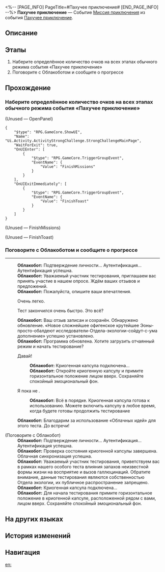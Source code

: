 <%-- [PAGE_INFO]
PageTitle=#Пахучее приключение#
[END_PAGE_INFO] --%>
{{Дополнить|Диалоги.}}
{{Миссия Инфобокс
|id              = 8016302
|Название        = 
|Изображение     = Миссия Пахучее приключение.png
|Тип             = Миссия приключения
|Событие         = Пахучее приключение
|Глава           = 
|Условия         = Завершена [[Миссия приключения]] «[[Пахучее приключение]]»
|Персонажи       = Облакобот; Первопроходец
|СтартЛокация    = [[Космическая станция «Герта»]] — [[Базовая зона]]
|Мир             = Космическая станция «Герта»
|Предыдущая      = 
|Следующая       = ???
|Награды         = Кредиты*5 000
}}
'''Пахучее приключение''' — Событие [[Миссия приключения]] из события [[Пахучее приключение]].

==Описание==
{{Описание|<!--официальное описание из Перекрёстка судеб-->}}

==Этапы==
# Наберите определённое количество очков на всех этапах обычного режима события «Пахучее приключение»
# Поговорите с Облакоботом и сообщите о прогрессе

==Прохождение==
{{Дополнить}}

===Наберите определённое количество очков на всех этапах обычного режима события «Пахучее приключение»===
{{Описание миссии|тип=Миссия приключения|локация=Базовая зона|Есть ли что-то, чего не может решить палка? Это просто бой, но плагин с запахом весьма интересен...}}
{{Диалог Начало}}


;(Unused &mdash; OpenPanel)
<pre>{
	"$type": "RPG.GameCore.ShowUI",
	"Name": "Ui.Activity.ActivityStrongChallenge.StrongChallengeMainPage",
	"WaitForExit": true,
	"OnUIEnter": [
		{
			"$type": "RPG.GameCore.TriggerGroupEvent",
			"EventName": {
				"Value": "FinishMissions"
			}
		}
	],
	"OnUIExitImmediately": [
		{
			"$type": "RPG.GameCore.TriggerGroupEvent",
			"EventName": {
				"Value": "FinishToast"
			}
		}
	]
}</pre>

;(Unused &mdash; FinishMissions)


;(Unused &mdash; FinishToast)

{{Диалог Конец}}

===Поговорите с Облакоботом и сообщите о прогрессе===
{{Описание миссии|тип=Миссия приключения|локация=Базовая зона|Отлично, это была всего лишь галлюцинация. Вы успешно прошли испытание. Пора поговорить с Облакоботом. Интересно, оправдали ли полученные данные ожидания Отдела экологии?}}
{{Диалог Начало}}
----
:'''Облакобот:''' Подтверждение личности... Аутентификация... Аутентификация успешна.
:'''Облакобот:''' Уважаемый участник тестирования, приглашаем вас принять участие в нашем опросе. Ждём ваших отзывов и предложений.
:'''Облакобот:''' Пожалуйста, опишите ваши впечатления.
:{{Диалог|Стрелка}} Очень легко.
:{{Диалог|Стрелка}} Тест закончился очень быстро. Это всё?
:'''Облакобот:''' Ваш отзыв записан и сохранён. Обнаружено обновление. «Новое сложнейшее офигенское крутейшее Эоны-просто-обалдеют исследователи-Отдела-экологии-сойдут-с-ума дополнение» успешно установлено.
:'''Облакобот:''' Программа обновлена. Хотите загрузить отчаянный режим и начать тестирование?
:{{Диалог|Стрелка}} Давай!
::'''Облакобот:''' Криогенная капсула подключена...
::'''Облакобот:''' Откройте криогенную капсулу и примите горизонтальное положение лицом вверх. Сохраняйте спокойный эмоциональный фон.
:{{Диалог|Стрелка}} Я пока не {{MC|ж=готова|м=готов}}.
::'''Облакобот:''' Всё в порядке. Криогенная капсула готова к использованию. Можете включить капсулу в любое время, когда будете готовы продолжить тестирование
:'''Облакобот:''' Благодарим за использование «Облачных идей» для этого теста. До встречи!

;(Поговорите с Облакобот)
:'''Облакобот:''' Подтверждение личности... Аутентификация... Аутентификация успешна.
:'''Облакобот:''' Проверка состояния криогенной капсулы завершена. Облачная синхронизация успешна.
:'''Облакобот:''' Уважаемый участник тестирования, приветствуем вас в рамках нашего особого теста влияния запахов неизвестной формы жизни на восприятие и вызов галлюцинаций. Обратите внимание, данные тестирования являются собственностью Отдела экологии, их публичное распространение запрещено.
:'''Облакобот:''' Криогенная капсула подключена...
:'''Облакобот:''' Для начала тестирования примите горизонтальное положение в криогенной капсуле, расположенной рядом с вами, лицом вверх. Сохраняйте спокойный эмоциональный фон.
{{Диалог Конец}}

==На других языках==
{{На других языках
|en   = Virtual Scentventure
|zhs  = 虚境味探
|zht  = 虛境味探
|ja   = 仮想の味に酔いしれて
|ko   = 가상세계 후각 탐험
|es   = Aventura aromática
|fr   = Aventure sensovirtuelle
|ru   = Пахучее приключение
|th   = ตะลุยกลิ่นพิศวง
|vi   = Mùi Hương Ảo Giác
|de   = Aromabenteuer
|id   = Petualangan Aroma Virtual
|pt   = Aventura Olfativa Virtual
}}

==История изменений==
{{История изменений|3.5}}

==Навигация==
{{Миссия приключения Навбокс|Глава }}

[[en:]]

